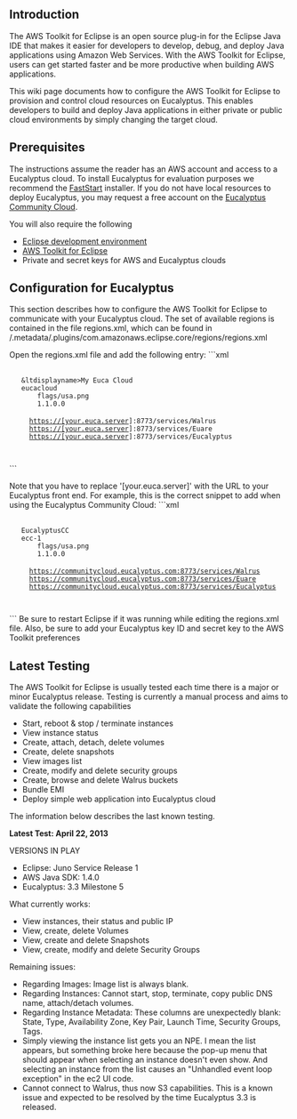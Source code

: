 == Introduction ==

The AWS Toolkit for Eclipse is an open source plug-in for the Eclipse Java IDE that makes it easier for developers to develop, debug, and deploy Java applications using Amazon Web Services. With the AWS Toolkit for Eclipse, users can get started faster and be more productive when building AWS applications.

This wiki page documents how to configure the AWS Toolkit for Eclipse to provision and control cloud resources on Eucalyptus. This enables developers to build and deploy Java applications in either private or public cloud environments by simply changing the target cloud.

== Prerequisites ==
The instructions assume the reader has an AWS account and access to a Eucalyptus cloud. To install Eucalyptus for evaluation purposes we recommend the [http://www.eucalyptus.com/download/faststart FastStart] installer. If you do not have local resources to deploy Eucalyptus, you may request a free account on the [http://www.eucalyptus.com/eucalyptus-cloud/community-cloud Eucalyptus Community Cloud].

You will also require the following

* [http://www.eclipse.org/downloads/ Eclipse development environment]
* [http://aws.amazon.com/eclipse/ AWS Toolkit for Eclipse]
* Private and secret keys for AWS and Eucalyptus clouds

== Configuration for Eucalyptus ==
This section describes how to configure the AWS Toolkit for Eclipse to communicate with your Eucalyptus cloud. The set of available regions is contained in the file regions.xml, which can be found in <eclipse_workspace_dir>/.metadata/.plugins/com.amazonaws.eclipse.core/regions/regions.xml

Open the regions.xml file and add the following entry:
```xml
  <region>
    &amp;ltdisplayname>My Euca Cloud</displayname>
    <systemname>eucacloud</systemname>
        <flag-icon>flags/usa.png</flag-icon>
        <min-toolkit-version>1.1.0.0</min-toolkit-version>
    <services>
      <service name="S3">https://[your.euca.server]:8773/services/Walrus</service>
      <service name="IAM">https://[your.euca.server]:8773/services/Euare</service>
      <service name="EC2">https://[your.euca.server]:8773/services/Eucalyptus</service>
    </services>
  </region>
```

Note that you have to replace '[your.euca.server]' with the URL to your Eucalyptus front end. For example, this is the correct snippet to add when using the Eucalyptus Community Cloud:
```xml
  <region>
    <displayname>EucalyptusCC</displayname>
    <systemname>ecc-1</systemname>
        <flag-icon>flags/usa.png</flag-icon>
        <min-toolkit-version>1.1.0.0</min-toolkit-version>
    <services>
      <service name="S3">https://communitycloud.eucalyptus.com:8773/services/Walrus</service>
      <service name="IAM">https://communitycloud.eucalyptus.com:8773/services/Euare</service>
      <service name="EC2">https://communitycloud.eucalyptus.com:8773/services/Eucalyptus</service>
    </services>
  </region>
```
Be sure to restart Eclipse if it was running while editing the regions.xml file. Also, be sure to add your Eucalyptus key ID and secret key to the AWS Toolkit preferences


== Latest Testing ==
The AWS Toolkit for Eclipse is usually tested each time there is a major or minor Eucalyptus release. Testing is currently a manual process and aims to validate the following capabilities

* Start, reboot & stop / terminate instances
* View instance status
* Create, attach, detach, delete volumes
* Create, delete snapshots
* View images list
* Create, modify and delete security groups
* Create, browse and delete Walrus buckets
* Bundle EMI
* Deploy simple web application into Eucalyptus cloud

The information below describes the last known testing. 

'''Latest Test: April 22, 2013'''

VERSIONS IN PLAY
* Eclipse: Juno Service Release 1
* AWS Java SDK: 1.4.0
* Eucalyptus: 3.3 Milestone 5


What currently works:
* View instances, their status and public IP
* View, create, delete Volumes
* View, create and delete Snapshots
* View, create, modify and delete Security Groups

Remaining issues:

* Regarding Images: Image list is always blank.
* Regarding Instances: Cannot start, stop, terminate, copy public DNS name, attach/detach volumes.
* Regarding Instance Metadata: These columns are unexpectedly blank: State, Type, Availability Zone, Key Pair, Launch Time, Security Groups, Tags.
* Simply viewing the instance list gets you an NPE. I mean the list appears, but something broke here because  the pop-up menu that should appear when selecting an instance doesn't even show. And selecting an instance from the list causes an "Unhandled event loop exception" in the ec2 UI code.
* Cannot connect to Walrus, thus now S3 capabilities. This is a known issue and expected to be resolved by the time Eucalyptus 3.3 is released.